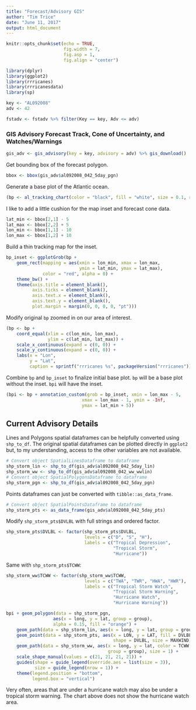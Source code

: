 ```yaml
---
title: "Forecast/Advisory GIS"
author: "Tim Trice"
date: "June 11, 2017"
output: html_document
---
```


```r
knitr::opts_chunk$set(echo = TRUE, 
                      fig.width = 7, 
                      fig.asp = 1, 
                      fig.align = "center")
```

```r
library(dplyr)
library(ggplot2)
library(rrricanes)
library(rrricanesdata)
library(sp)
```

```r
key <- "AL092008"
adv <- 42
```

```r
fstadv <- fstadv %>% filter(Key == key, Adv <= adv)
```

### GIS Advisory Forecast Track, Cone of Uncertainty, and Watches/Warnings

```r
gis_adv <- gis_advisory(key = key, advisory = adv) %>% gis_download()
```

Get bounding box of the forecast polygon.

```r
bbox <- bbox(gis_adv$al092008_042_5day_pgn)
```

Generate a base plot of the Atlantic ocean.

```r
(bp <- al_tracking_chart(color = "black", fill = "white", size = 0.1, res = 50))
```

I like to add a little cushion for the map inset and forecast cone data. 

```r
lat_min <- bbox[2,1] - 5
lat_max <- bbox[2,2] + 5
lon_min <- bbox[1,1] - 10
lon_max <- bbox[1,2] + 10
```

Build a thin tracking map for the inset.

```r
bp_inset <- ggplotGrob(bp +
    geom_rect(mapping = aes(xmin = lon_min, xmax = lon_max,
                            ymin = lat_min, ymax = lat_max),
              color = "red", alpha = 0) +
    theme_bw() +
    theme(axis.title = element_blank(),
          axis.ticks = element_blank(),
          axis.text.x = element_blank(),
          axis.text.y = element_blank(),
          plot.margin = margin(0, 0, 0, 0, "pt")))
```

Modify original `bp` zoomed in on our area of interest.

```r
(bp <- bp +
    coord_equal(xlim = c(lon_min, lon_max),
                ylim = c(lat_min, lat_max)) +
    scale_x_continuous(expand = c(0, 0)) +
    scale_y_continuous(expand = c(0, 0)) +
    labs(x = "Lon",
         y = "Lat",
         caption = sprintf("rrricanes %s", packageVersion("rrricanes"))))
```

Combine `bp` and `bp_inset` to finalize initial base plot. `bp` will be a base plot without the inset. `bpi` will have the inset.

```r
(bpi <- bp + annotation_custom(grob = bp_inset, xmin = lon_max - 5,
                             xmax = lon_max - 1, ymin = -Inf,
                             ymax = lat_min + 5))
```

## Current Advisory Details

Lines and Polygons spatial dataframes can be helpfully converted using `shp_to_df`. The original spatial dataframes can be plotted directly in `ggplot2` but, to my understanding, access to the other variables are not available.

```r
# Convert object SpatialLinesDataframe to dataframe
shp_storm_lin <- shp_to_df(gis_adv$al092008_042_5day_lin)
shp_storm_ww <- shp_to_df(gis_adv$al092008_042_ww_wwlin)
# Convert object SpatialPolygonsDataframe to dataframe
shp_storm_pgn <- shp_to_df(gis_adv$al092008_042_5day_pgn)
```

Points dataframes can just be converted with `tibble::as_data_frame`. 

```r
# Convert object SpatialPointsDataframe to dataframe
shp_storm_pts <- as_data_frame(gis_adv$al092008_042_5day_pts)
```

Modify `shp_storm_pts$DVLBL` with full strings and ordered factor.

```r
shp_storm_pts$DVLBL <- factor(shp_storm_pts$DVLBL, 
                              levels = c("D", "S", "H"), 
                              labels = c("Tropical Depression", 
                                         "Tropical Storm", 
                                         "Hurricane"))
```

Same with `shp_storm_pts$TCWW`:

```r
shp_storm_ww$TCWW <- factor(shp_storm_ww$TCWW, 
                              levels = c("TWA", "TWR", "HWA", "HWR"), 
                              labels = c("Tropical Storm Watch", 
                                         "Tropical Storm Warning", 
                                         "Hurricane Watch", 
                                         "Hurricane Warning"))
```

```r
bpi + geom_polygon(data = shp_storm_pgn, 
                  aes(x = long, y = lat, group = group),
                  alpha = 0.15, fill = "orange") + 
    geom_path(data = shp_storm_lin, aes(x = long, y = lat, group = group)) + 
    geom_point(data = shp_storm_pts, aes(x = LON, y = LAT, fill = DVLBL,
                                         shape = DVLBL, size = MAXWIND)) + 
    geom_path(data = shp_storm_ww, aes(x = long, y = lat, color = TCWW, 
                                       group = group), size = 1) + 
    scale_shape_manual(values = c(21, 21, 21, 21)) + 
    guides(shape = guide_legend(override.aes = list(size = 3)), 
           size = guide_legend(nrow = 1)) + 
    theme(legend.position = "bottom", 
          legend.box = "vertical")
```

Very often, areas that are under a hurricane watch may also be under a tropical storm warning. The chart above does not show the hurricane watch area.

